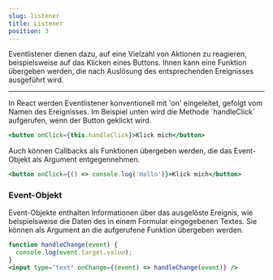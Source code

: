 ```yaml
---
slug: listener
title: Listener
position: 3
---
```


Eventlistener dienen dazu, auf eine Vielzahl von Aktionen zu reagieren, beispielsweise auf das Klicken eines Buttons.
Ihnen kann eine Funktion übergeben werden, die nach Auslösung des entsprechenden Ereignisses ausgeführt wird.
<hr />
In React werden Eventlistener konventionell mit 'on' eingeleitet, gefolgt vom Namen des Ereignisses.
Im Beispiel unten wird die Methode `handleClick` aufgerufen, wenn der Button geklickt wird.

```jsx
<button onClick={this.handleClick}>Klick mich</button>
```

Auch können Callbacks als Funktionen übergeben werden, die das Event-Objekt als Argument entgegennehmen.

```jsx
<button onClick={() => console.log('Hallo')}>Klick mich</button>
```

### Event-Objekt
Event-Objekte enthalten Informationen über das ausgelöste Ereignis, wie beispielsweise die Daten des in einem Formular eingegebenen Textes.
Sie können als Argument an die aufgerufene Funktion übergeben werden.

```jsx
function handleChange(event) {
  console.log(event.target.value);
}
<input type="text" onChange={(event) => handleChange(event)} />
```

```jsx
